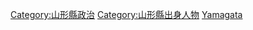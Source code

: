 {{日本行政區劃分類導航|政治人物}}

[[Category:山形縣政治|Category:山形縣政治]]
[[Category:山形縣出身人物|Category:山形縣出身人物]]
[[Category:日本各都道府縣政治人物|Yamagata]]